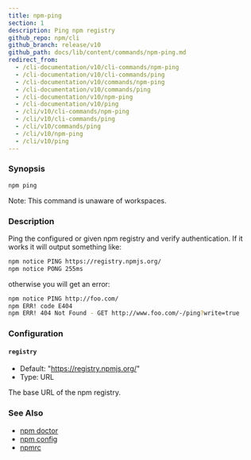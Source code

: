 ```yaml
---
title: npm-ping
section: 1
description: Ping npm registry
github_repo: npm/cli
github_branch: release/v10
github_path: docs/lib/content/commands/npm-ping.md
redirect_from:
  - /cli-documentation/v10/cli-commands/npm-ping
  - /cli-documentation/v10/cli-commands/ping
  - /cli-documentation/v10/commands/npm-ping
  - /cli-documentation/v10/commands/ping
  - /cli-documentation/v10/npm-ping
  - /cli-documentation/v10/ping
  - /cli/v10/cli-commands/npm-ping
  - /cli/v10/cli-commands/ping
  - /cli/v10/commands/ping
  - /cli/v10/npm-ping
  - /cli/v10/ping
---
```


### Synopsis

```bash
npm ping
```

Note: This command is unaware of workspaces.

### Description

Ping the configured or given npm registry and verify authentication. If it works it will output something like:

```bash
npm notice PING https://registry.npmjs.org/
npm notice PONG 255ms
```

otherwise you will get an error:

```bash
npm notice PING http://foo.com/
npm ERR! code E404
npm ERR! 404 Not Found - GET http://www.foo.com/-/ping?write=true
```

### Configuration

#### `registry`

- Default: "https://registry.npmjs.org/"
- Type: URL

The base URL of the npm registry.

### See Also

- [npm doctor](/cli/v10/commands/npm-doctor)
- [npm config](/cli/v10/commands/npm-config)
- [npmrc](/cli/v10/configuring-npm/npmrc)
